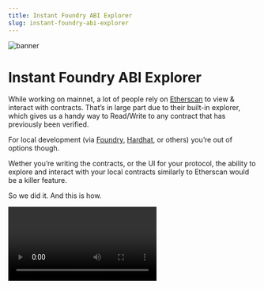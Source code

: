 ```yaml
---
title: Instant Foundry ABI Explorer
slug: instant-foundry-abi-explorer
---
```



![banner](./banner.png)

# Instant Foundry ABI Explorer

While working on mainnet, a lot of people rely on [Etherscan](https://etherscan.io/) to view & interact with contracts. That’s in large part due to their built-in explorer, which gives us a handy way to Read/Write to any contract that has previously been verified.

For local development (via [Foundry](https://getfoundry.sh/), [Hardhat](https://hardhat.org/), or others) you’re out of options though.

Wether you’re writing the contracts, or the UI for your protocol, the ability to explore and interact with your local contracts similarly to Etherscan would be a killer feature.

So we did it. And this is how.

<Video autoPlay controls src={forge_abis} />

## Filesystem tracking

The magic happens in our `iron-forge` [crate](https://github.com/iron-wallet/iron/tree/3a33e1c2f70c169f34d7a9f6b5b365b1f457f7ba/crates/forge).

Since this behavior relies on filesystem monitoring, we make opt-in rather than opt-out. This is due to potential concerns users may have with us snooping into their filesystem, and because we need to give control over which path to scan:

![](./filesystem-tracking.png)

Enabling the ABI watcher, along with a watch path, will cause Iron to listen to filesystem events under that path.

We’re interested only in events related to Foundry’s compilation outputs. By default, those have the format `<project>/out/<Contract>.sol/<Contract>json`

So whenever a file matching such a path is modified/deleted, we immediately update our in-memory index.

We also do some additional parsing, to ensure the file is of the expected format (and not a false-positive), and to extract ABI information.

## On-chain bytecode

Iron already was anvil-aware since the very first version.

We track all transaction traces, to not only construct your account state (balances, transaction history) but also to detect newly deployed smart contracts.

Doing this via traces allows us to detect not only plain contract deploy transactions but also internal ones triggering new \`CREATE\` and \`CREATE2\` opcodes. With [\`ethers-rs\`](https://github.com/gakonst/ethers-rs), this becomes trivial:

```rust
async fn expand_trace(trace: Trace, provider: &Provider<Http>) -> Result<Vec<Event>> {
    let events = match trace {
        // detecting contract deploys
        Trace {
            action: Action::Create(Create { from, value, .. }),
            result: Some(Res::Create(CreateResult { address, .. })),
            ..
        } => {
            // a contract deploy was detected!
            ContractDeployed {
                address,
                code: provider.get_code(address, None).await.ok(),
            }
            .into(),
        }
        
        // other detectors...
```

Notice we also run `eth_getCode`. This is used to later match on-chain contracts with the corresponding ABIs we compiled above. But how can we do that if all we have is bytecode?

## Matching ABIs - Naive version

What Etherscan does is something too complex for our use case: they expect to have the full source code, exact compiler version used, and full constructor arguments given during deployment. By running the exact same compilation & deployment process, they should end up with the same bytecode, thus verifying that the ABI for the given source does indeed match the contract.

Instead, we started with a much simpler solution: we already have the final bytecode from the Foundry output:

```Contract.json
{
  "abi": [
     ...
  ],
  "bytecode": {
    "object": "0x60a06040523480156...",
  },
  "deployedBytecode": {
    "object": "0x60806040523480156...",
  }
 }
```

The `deployedBytecode` the field should match the on-chain code we got from `eth_getCode`, right?

**Narrator**: it would not.

Oh... how so?

## Many different bytecodes

You may have heard about Initialization bytecode and Runtime bytecode (or other variations of those names).

That's because, to deploy a contract on EVM, a snippet of bytecode is executed, which will return the runtime code to the EVM. Constructor arguments also need to be included somehow, even though they're not stored as part of the final bytecode itself.

[This great article](https://monokh.com/posts/ethereum-contract-creation-bytecode) provides a complete explanation of this process if you're curious.

When Foundry builds our contracts, it doesn't have any context of what the constructor arguments will be. And similarly, it doesn't know the final value of `immutable` slots, since those depend on those same arguments.

Here's a complete example of a small contract, and its corresponding output bytecode:

```solidity
pragma solidity ^0.8.13;

contract Immutable {
    uint256 constant foo2 = 100;
    uint256 immutable foo;

    constructor(uint256 _foo) {
        foo = _foo;
    }

    function get() external view returns (uint256) {
        return foo;
    }
}
```

```
0x6080604052348015600f57600080fd5b506004361060285760003560e01c80636d4ce63c14602d575b600080fd5b7f000000000000000000000000000000000000000000000000000000000000000060405190815260200160405180910390f3fea26469706673582212206f04587d461cb9f9fe7b19bf7852e50cc53895de0dac97be2d89329df50e452c64736f6c63430008140033
```

Notice the suspicious string of `00`s somewhere in there? Those correspond to the 256-bits where the value for `foo` will eventually go, once the `constructor` is executed.

This is a nice trick by Solidity to create more gas-optimized contracts, but it does mess a bit with our ability to match against on-chain bytecode.

In the end, it turns out a simple & elegant solution already existed on the Foundry codebase itself (thanks to [Matt Solomon](https://twitter.com/msolomon44) who shared it):

```rust
pub fn diff_score(a: &[u8], b: &[u8]) -> f64 {
    let cutoff_len = usize::min(a.len(), b.len());
    if cutoff_len == 0 {
        return 1.0;
    }

    let a = &a[..cutoff_len];
    let b = &b[..cutoff_len];
    let mut diff_chars = 0;
    for i in 0..cutoff_len {
        if a[i] != b[i] {
            diff_chars += 1;
        }
    }
    diff_chars as f64 / cutoff_len as f64
}
```

This will compare two bytecode snippets, and compute how different they are. Since contract logic is typically large enough to out-weight the bytecode length of all immutables, it's sufficient to consider any contract with a difference of < 10% to be a match. As described in the [original code](https://github.com/foundry-rs/foundry/blob/02e430c20fb7ba1794f5cabdd7eb73182baf4e7e/common/src/contracts.rs#L96-L114), this should only be expected to fail for contracts that are essentially only immutable variables, which are unlikely to be found in real-world usage.

## Next up

One glaring omission we don’t support yet are Proxy contracts. Those will be a challenge on their own, but one we expect to tackle pretty soon. Stay tuned!
